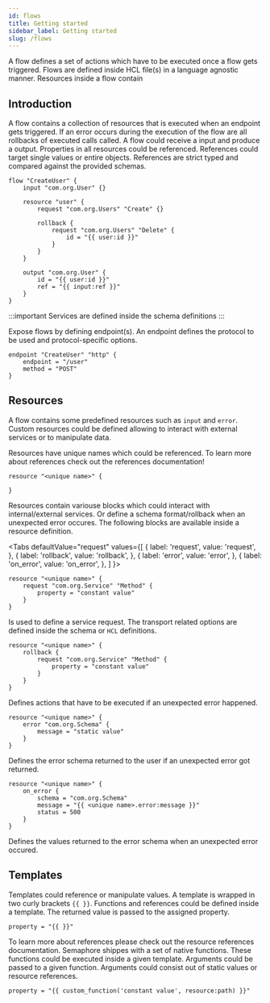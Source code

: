 ```yaml
---
id: flows
title: Getting started
sidebar_label: Getting started
slug: /flows
---
```



A flow defines a set of actions which have to be executed once a flow gets triggered.
Flows are defined inside HCL file(s) in a language agnostic manner.
Resources inside a flow contain 

## Introduction

A flow contains a collection of resources that is executed when an endpoint gets triggered. If an error occurs during the execution of the flow are all rollbacks of executed calls called. A flow could receive a input and produce a output.
Properties in all resources could be referenced. References could target single values or entire objects.
References are strict typed and compared against the provided schemas.

```hcl
flow "CreateUser" {
    input "com.org.User" {}

    resource "user" {
        request "com.org.Users" "Create" {}

        rollback {
            request "com.org.Users" "Delete" {
                id = "{{ user:id }}"
            }
        }
    }

    output "com.org.User" {
        id = "{{ user:id }}"
        ref = "{{ input:ref }}"
    }
}
```

:::important
Services are defined inside the schema definitions
:::

Expose flows by defining endpoint(s). An endpoint defines the protocol to be used and protocol-specific options.

```hcl
endpoint "CreateUser" "http" {
    endpoint = "/user"
    method = "POST"
}
```

## Resources

A flow contains some predefined resources such as `input` and `error`.
Custom resources could be defined allowing to interact with external services or to manipulate data.

Resources have unique names which could be referenced.
To learn more about references check out the <Link to="flows/references#template-references">references documentation</Link>!

```hcl
resource "<unique name>" {

}
```

Resources contain variouse blocks which could interact with internal/external services.
Or define a schema format/rollback when an unexpected error occures.
The following blocks are available inside a resource definition.

<Tabs
  defaultValue="request"
  values={[
    { label: 'request', value: 'request', },
    { label: 'rollback', value: 'rollback', },
    { label: 'error', value: 'error', },
    { label: 'on_error', value: 'on_error', },
  ]
}>
<TabItem value="request">

```hcl
resource "<unique name>" {
    request "com.org.Service" "Method" {
        property = "constant value"
    }
}
```

Is used to define a service request.
The transport related options are defined inside the schema or `HCL` definitions.

</TabItem>
<TabItem value="rollback">

```hcl
resource "<unique name>" {
    rollback {
        request "com.org.Service" "Method" {
            property = "constant value"
        }
    }
}
```

Defines actions that have to be executed if an unexpected error happened.

</TabItem>
<TabItem value="error">

```hcl
resource "<unique name>" {
    error "com.org.Schema" {
        message = "static value"
    }
}
```

Defines the error schema returned to the user if an unexpected error got returned.

</TabItem>
<TabItem value="on_error">

```hcl
resource "<unique name>" {
    on_error {
        schema = "com.org.Schema"
        message = "{{ <unique name>.error:message }}"
        status = 500
    }
}
```

Defines the values returned to the error schema when an unexpected error occured.

</TabItem>
</Tabs>

## Templates

Templates could reference or manipulate values.
A template is wrapped in two curly brackets `{{ }}`.
Functions and references could be defined inside a template.
The returned value is passed to the assigned property.

```hcl
property = "{{ }}"
```

To learn more about references please check out the <Link to="flows/references">resource references documentation</Link>.
Semaphore shippes with a set of native functions.
These functions could be executed inside a given template.
Arguments could be passed to a given function.
Arguments could consist out of static values or resource references.

```hcl
property = "{{ custom_function('constant value', resource:path) }}"
```